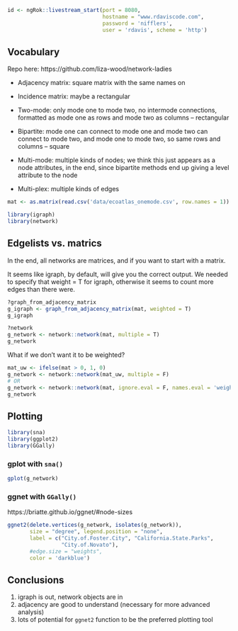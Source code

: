 ```r
id <- ngRok::livestream_start(port = 8080, 
                              hostname = "www.rdaviscode.com",
                              password = 'nifflers', 
                              user = 'rdavis', scheme = 'http')
```

## Vocabulary  

Repo here: https://github.com/liza-wood/network-ladies

* Adjacency matrix: square matrix with the same names on 
* Incidence matrix: maybe a rectangular  

* Two-mode: only mode one to mode two, no intermode connections, formatted as mode one as rows and mode two as columns -- rectangular
* Bipartite: mode one can connect to mode one and mode two can connect to mode two, and mode one to mode two, so same rows and columns -- square  

* Multi-mode: multiple kinds of nodes; we think this just appears as a node attributes, in the end, since bipartite methods end up giving a level attribute to the node  
* Multi-plex: multiple kinds of edges  

```r
mat <- as.matrix(read.csv('data/ecoatlas_onemode.csv', row.names = 1))
```

```r
library(igraph)
library(network)
```

## Edgelists vs. matrics

In the end, all networks are matrices, and if you want to start with a matrix.  

It seems like igraph, by default, will give you the correct output. We needed to specify that weight = T for igraph, otherwise it seems to count more edges than there were.  

```r
?graph_from_adjacency_matrix
g_igraph <- graph_from_adjacency_matrix(mat, weighted = T)
g_igraph

?network
g_network <- network::network(mat, multiple = T)
g_network
```

What if we don't want it to be weighted?
```r
mat_uw <- ifelse(mat > 0, 1, 0)
g_network <- network::network(mat_uw, multiple = F)
# OR
g_network <- network::network(mat, ignore.eval = F, names.eval = 'weights')
g_network
```

## Plotting
```r
library(sna)
library(ggplot2)
library(GGally)
```

### gplot with `sna()`
```r
gplot(g_network)
```

### ggnet with `GGally()`
https://briatte.github.io/ggnet/#node-sizes 

```r
ggnet2(delete.vertices(g_network, isolates(g_network)), 
       size = "degree", legend.position = "none", 
       label = c("City.of.Foster.City", "California.State.Parks",
                 "City.of.Novato"),
       #edge.size = "weights",
       color = 'darkblue')
```

## Conclusions  
1. igraph is out, network objects are in  
2. adjacency are good to understand (necessary for more advanced analysis)  
3. lots of potential for `ggnet2` function to be the preferred plotting tool  